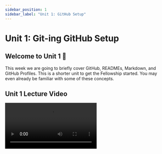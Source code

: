 ```yaml
---
sidebar_position: 1
sidebar_label: "Unit 1: GitHub Setup"
---
```



# Unit 1: Git-ing GitHub Setup

## Welcome to Unit 1 👋

This week we are going to briefly cover GitHub, READMEs, Markdown, and GitHub Profiles. This is a shorter unit to get the Fellowship started. You may even already be familiar with some of these concepts. 

## Unit 1 Lecture Video

<Video src="https://www.youtube.com/embed/bJKevRR554o" />

## GitHub

[GitHub](https://github.com) is a website for you to backup your code. It makes it easy for you to collaborate on projects with others. You should treat it like a portfolio for your work as a software developer.

Create an account at [https://github.com/signup](https://github.com/signup)  
*Note: Since you will have this for a long time, use your personal email, not your school email.*

## README.md

Every project you make should have a README. The README is the first thing that people will see when they look at your project on GitHub; it's your opportunity to make a good impression!

Project READMEs should usually have the following:

- Project description
- Screenshots or gifs of the project in action
- How someone can get started with the project
- Who has built/contributed to the project

READMEs are written in a language called **Markdown**.

## Markdown

Markdown is a markup language to add formatting elements to your text.  The `.md` file extension indicates that the file is written in Markdown.

### Headings

Headings are the titles of your sections. To create a heading, add one to six `#` symbols before the text. The more `#` symbols you use, the less important that heading is.

![Headings](../static/img/unit1/headings.png)

### Text Formatting

We can also do some text formatting, just like in Word.

| Plaintext | Markdown |
| --- | --- |
| \*\*Bold\*\* | **Bold** |
| \*Italic\* | *Italic* |
| \*\*\*Bold and Italic\*\*\* | ***Bold and Italic*** |
| \~Strikethrough\~ | ~~Strikethrough~~ |
| \`code\` | `code` |
| \[Link\](htttps://studentcouncil.ics.uci.edu) | [Link](htttps://studentcouncil.ics.uci.edu) |
| - List Item 1<br/>- List Item 2<br/>- List Item 3 | • List Item 1<br/>• List Item 2<br/>• List Item 3 |

### Newlines

Newlines are often the trickiest for markdown beginners. 

To create a newline, you have two options:

- Add 2 spaces to the end of the previous line
- Add an extra newline

| Text | Markdown |
| --- | --- |
| `This is a line.`<br/>`But it doesn't have 2 spaces on the end.` | `This is a line. But it doesn't have two 2 on the end.` |
| <code>This line DOES have 2 spaces. &nbsp;&nbsp;</code><br/>`So it's on a newline!` | `This line DOES have 2 spaces.`<br/>`So it's on a newline!` |
| `This has an extra newline`<br/>`‎` <br/>`So it works too!` | `This has an extra newline` <br/>`So it works too!` |

### Images

You can also include images in a README! There's a few ways to do this:

- Reference the URL of an image `![Alt text for the image](https://url_foreurl.com)`
- Reference a file in your folder `![Alt text for the image](/images/mypic.png)`
- Or just copy+paste a picture in the GitHub text editor in your browser!

### + More!

There's WAY more that you can do with Markdown. Take a minute to look through [GitHub's Markdown Guide](https://docs.github.com/en/github/writing-on-github/getting-started-with-writing-and-formatting-on-github/basic-writing-and-formatting-syntax) and checkout all the cool things you can do with Markdown!

Can you figure out how to add quotes or multiline code?

## GitHub Profile README

Did you know that GitHub profiles can have a README too? This is a special hidden feature on GitHub that will help set you apart from other accounts!

![readme](../static/img/unit1/readme.png)

To create a GitHub Profile README, you just need to create a repository with the same name as your username and add a README.md file to that repo.

Some people get really fancy with these. Here are a few [Awesome GitHub Profile README Examples](https://abhisheknaiidu.github.io/awesome-github-profile-readme/).  

## Assignment

Your assignment this week is to create a [GitHub account](https://github.com/signup) and add a GitHub Profile README. 
Already have one? Great! You can relax this week or continue to improve it.

Here's a guide on [creating your GitHub profile README](https://docs.github.com/en/account-and-profile/setting-up-and-managing-your-github-profile/customizing-your-profile/managing-your-profile-readme). 

### Deliverables

**Required Tasks**
 - Create a GitHub Account
 - Create a Profile README with:
   - A header
   - At least 300 characters
   - At least one instance of Bold or Italics text
   - At least one external link

**Optional** **Stretch Goals**

 - Add a name, description, and profile picture to your GitHub account
 - Add an image in your Profile README


### Submission

Complete the [Google Form](https://forms.gle/ve16FzUfq57HsyUi6). Please use your UCI email. 

<iframe src="https://docs.google.com/forms/d/e/1FAIpQLSf0A1aXDnppcJQnmMDrDAKw4WZyq2ot8JS5mOFGGnl0hU0ncg/viewform?embedded=true" width="100%" height="1500" frameborder="0" marginheight="0" marginwidth="0">Loading…</iframe>

## External Resources

- README
    - [About READMEs](https://docs.github.com/en/repositories/managing-your-repositorys-settings-and-features/customizing-your-repository/about-readmes)
- Markdown
    - [Markdown Guide Cheatsheet](https://www.markdownguide.org/cheat-sheet/)
    - [GitHub's Markdown Guide](https://docs.github.com/en/github/writing-on-github/getting-started-with-writing-and-formatting-on-github/basic-writing-and-formatting-syntax)
- GitHub Profile README
    - [Creating your profile README Guide](https://docs.github.com/en/account-and-profile/setting-up-and-managing-your-github-profile/customizing-your-profile/managing-your-profile-readme)
    - [Awesome GitHub Profile README Examples](https://abhisheknaiidu.github.io/awesome-github-profile-readme/)